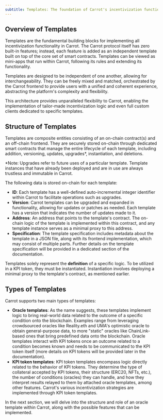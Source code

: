 ```yaml
---
subtitle: Templates: The foundation of Carrot's incentivization functionality
---
```


## Overview of Templates

Templates are the fundamental building blocks for implementing all
incentivization functionality in Carrot. The Carrot protocol itself has zero
built-in features; instead, each feature is added as an independent template
built on top of the core set of smart contracts. Templates can be viewed as
mini-apps that run within Carrot, following its rules and extending its
functionality.

Templates are designed to be independent of one another, allowing for
interchangeability. They can be freely mixed and matched, orchestrated by the
Carrot frontend to provide users with a unified and coherent experience,
abstracting the platform's complexity and flexibility.

This architecture provides unparalleled flexibility to Carrot, enabling the
implementation of tailor-made incentivization logic and even full custom clients
dedicated to specific templates.

## Structure of Templates

Templates are composite entities consisting of an on-chain contract(s) and an
off-chain frontend. They are securely stored on-chain through dedicated smart
contracts that manage the entire lifecycle of each template, including addition,
versioning, updates, upgrades\*, instantiation, and deletions.

\*Note: Upgrades refer to future uses of a particular template. Template
instances that have already been deployed and are in use are always trustless
and immutable in Carrot.

The following data is stored on-chain for each template:

-   **ID**: Each template has a well-defined auto-incremental integer identifier
    within Carrot to facilitate operations such as upgrades.
-   **Version**: Carrot templates can be upgraded and expanded in functionality,
    allowing for updates or patches as needed. Each template has a version that
    indicates the number of updates made to it.
-   **Address**: An address that points to the template's contract. The on-chain
    logic of the template is implemented within this contract, and any template
    instance serves as a minimal proxy to this address.
-   **Specification**: The template specification includes metadata about the
    template in a JSON file, along with its frontend implementation, which may
    consist of multiple parts. Further details on the template specification
    will be provided in a dedicated section of the documentation.

Templates solely represent the **definition** of a specific logic. To be
utilized in a KPI token, they must be instantiated. Instantiation involves
deploying a minimal proxy to the template's contract, as mentioned earlier.

## Types of Templates

Carrot supports two main types of templates:

-   **Oracle templates**: As the name suggests, these templates implement logic
    to bring real-world data related to the outcome of a specific condition onto
    the blockchain. Examples range from leveraging crowdsourced oracles like
    Reality.eth and UMA's optimistic oracle to obtain general-purpose data, to
    more "static" oracles like ChainLink-based ones that bring predefined data
    onto the blockchain. Oracle templates interact with KPI tokens once an
    outcome related to a condition becomes known and needs to be communicated to
    the KPI token itself (more details on KPI tokens will be provided later in
    the documentation).
-   **KPI token templates**: KPI token templates encompass logic directly
    related to the behavior of KPI tokens. They determine the type of collateral
    accepted by KPI tokens, their structure (ERC20, NFTs, etc.), the number of
    conditions (oracles) they can handle, and how they interpret results relayed
    to them by attached oracle templates, among other features. Carrot's various
    incentivization strategies are implemented through KPI token templates.

In the next section, we will delve into the structure and role of an oracle
template within Carrot, along with the possible features that can be
implemented.
